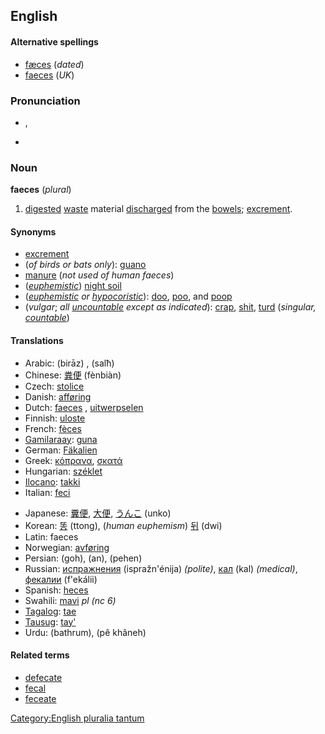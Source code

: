 ==English==

====Alternative spellings====
{{rfc-level|Alternative spellings at L4+ not in L3 POS section}}
* [[fæces]] (''dated'')
* [[faeces]] (''UK'')

===Pronunciation===
* {{IPA|/ˈfiːsiːz/}}, {{SAMPA|/"fi:si:z/}}
* {{rhymes|iːsiz}}

===Noun===
'''faeces''' (''plural'')

# [[digested]] [[waste]] material [[discharge]]d from the [[bowel]]s; [[excrement]].

====Synonyms====
* [[excrement]]
* (''of birds or bats only''): [[guano]]
* [[manure]] (''not used of human faeces'')
* (''[[euphemistic]]'') [[wikipedia:night soil|night soil]]
* (''[[euphemistic]] or [[hypocoristic]]''): [[doo]], [[poo]], and [[poop]]
* (''vulgar''; ''all [[uncountable]] except as indicated''): [[crap]], [[shit]], [[turd]] (''singular, [[countable]]'')

====Translations====
{{trans-top|digested waste material discharged from the bowels}}
* Arabic: {{ARchar|[[براز]]}} (birāz) {{m}}, {{ARchar|[[سلح]]}} (salħ) {{m}}
* Chinese: [[粪便]] (fènbiàn)
* Czech: [[stolice]] {{f}}
* Danish: [[afføring]] {{c}}
* Dutch: [[faeces#Dutch|faeces]] {{p}}, [[uitwerpselen]] {{n}}
* Finnish: [[uloste]]
* French: [[fèces]] {{f|p}}
* [[Gamilaraay]]: [[guna]]
* German: [[Fäkalien]] {{f|p}}
* Greek: [[κόπρανα]], [[σκατά]] {{f|p}}
* Hungarian: [[széklet]]
* [[Ilocano]]: [[takki]]
* Italian: [[feci]] {{f|p}}
{{trans-mid}}
* Japanese: [[糞便]], [[大便]], [[うんこ]] (unko)
* Korean: [[똥]] (ttong), (''human euphemism'') [[뒤]] (dwi)
* Latin: faeces {{p}}
* Norwegian: [[avføring]]
* Persian: {{FAchar|[[گه]]}} (goh), {{FAchar|[[ان]]}} (an), {{FAchar|[[پهن]]}} (pehen)
* Russian: [[испражнения]] (ispražn'énija) {{n|p}} ''(polite)'', [[кал]] (kal) {{m}} ''(medical)'', [[фекалии]] (f'ekálii) {{f|p}}
* Spanish: [[heces]] {{f|p}}
* Swahili: [[mavi]] ''pl (nc 6)''
* [[Tagalog]]: [[tae]]
* [[Tausug]]: [[tay']]
* Urdu: {{URchar|[[باٹھروم]]}} (bathrum), {{URchar|[[پا خانه]]}} (pê khâneh)
{{trans-bottom}}

====Related terms====
* [[defecate]]
* [[fecal]]
* [[feceate]]

[[Category:English pluralia tantum]]